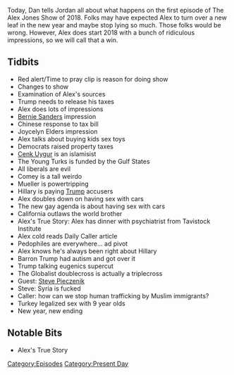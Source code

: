 {{DEFAULTSORT:
    #_EPISODE_0115:January 2, 2018
}}{{Episode
    | title           = January 2, 2018
    | caption         = Listen to this episode on [https://knowledgefight.libsyn.com/knowledge-fight-jan-2-2018 Libsyn] [https://open.spotify.com/episode/4MGBLPNrNUfYbVv13b5J0c Spotify], Read the [[Transcript/115: January 2, 2018|Unofficial Transcript]]
    | episodeNumber   = 115
    | length          = 02:09:25
    | airDate         = January 3, 2018
    | coverageDate    = January 2, 2018
    | episodeType     = [[:Category:Present Day|Present Day]]
    | appearance      = [[Bernie Sanders]], [[Joycelyn Elders]], [[Cenk Uygur]], [[James Comey]], [[Robert Mueller]], [[Steve Pieczenik]]
    | beverage        = Arizona Arnold Palmer Half and Half
    | oocDrop         = UFO news was a distraction
    | previousEpisode = [[114: Piers Morgan Interview]]
    | nextEpisode     = [[116: January 5, 2018]]
}}

{{Stub}}

Today, Dan tells Jordan all about what happens on the first episode of The Alex Jones Show of 2018. Folks may have expected Alex to turn over a new leaf in the new year and maybe stop lying so much. Those folks would be wrong. However, Alex does start 2018 with a bunch of ridiculous impressions, so we will call that a win.

==Tidbits==

*Red alert/Time to pray clip is reason for doing show
*Changes to show
*Examination of Alex's sources
*Trump needs to release his taxes
*Alex does lots of impressions
*[[Bernie Sanders]] impression
*Chinese response to tax bill
*Joycelyn Elders impression
*Alex talks about buying kids sex toys
*Democrats raised property taxes
*[[Cenk Uygur]] is an islamisist
*The Young Turks is funded by the Gulf States
*All liberals are evil
*Comey is a tall weirdo
*Mueller is powertripping
*Hillary is paying [[Donald Trump|Trump]] accusers
*Alex doubles down on having sex with cars
*The new gay agenda is about having sex with cars
*California outlaws the world brother
*Alex's True Story: Alex has dinner with psychiatrist from Tavistock Institute
*Alex cold reads Daily Caller article
*Pedophiles are everywhere... ad pivot
*Alex knows he's always been right about Hillary
*Barron Trump had autism and got over it
*Trump talking eugenics supercut
*The Globalist doublecross is actually a triplecross
*Guest: [[Steve Pieczenik]]
*Steve: Syria is fucked
*Caller: how can we stop human trafficking by Muslim immigrants?
*Turkey legalized sex with 9 year olds
*New year, new ending

==Notable Bits==

*Alex's True Story

[[Category:Episodes]]
[[Category:Present Day]]
